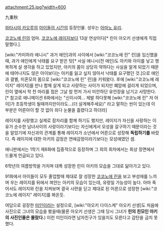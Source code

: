 attachment:25.jpg?width=600

九重秋

[[와타시야 카오루]]의 [[아이들의 시간]]의 등장인물. 성우는 [[아마노 유리]].

[[코코노에 린]]의 엄마. [[코코노에 레이지]]보다 13살 연상이다[* 린이 아오키 선생에게 직접 말했다.].

[wiki:"카미하라 에니시" 과거 애인]과의 사이에서 [wiki:"코코노에 린" 린]을 임신했을 때, 과거 애인에게 낙태를 요구 받은 탓[* 사실 에니시(전 애인)도 아키와 아이를 낳고 행복하게 살 생각을 하고 있었지만, 아키의 몸이 상당히 약하다는 사실을 알게 되었기 때문에 태어나지도 않은 아이보다는 아키를 잃고 싶지 않아서 낙태를 요구했던 것.]으로 애인과 결별, 미혼모의 몸으로 [wiki:"코코노에 린" 린]을 키워왔다. 후에 [wiki:"코코노에 레이지" 레이지]를 만나 함께 살게 되고 사랑하는 사이가 되지만 폐암에 걸리게 되었으며, 린이 옆에서 학 천 마리를 접은 그날 밤 먼저 가서 미안하단 유언장을 남기고 사망한다.[* 참고로 애니메이션 6화에서는 "신이시여... 제발 하다못해 [wiki:"코코노에 린" 저 아이]가 초등학생이 될때까지만이라도...(더 살게해주세요)" 라고 말하는 씬이 있는데 이 부분은 어른아이 할 것 없이 죄다 눈물을 흘렸다고 하더라]

레이지를 사랑했고 실제로 잠자리를 함께 하기도 했지만, 레이지가 자신을 사랑하는 이유가 순수한 남녀사이의 사랑이라기보다는 자신에게서 모성을 갈구하기 때문이라는 것을 알았기에 자신과의 관계를 통해 레이지가 소년에서 어른으로 성장해 '''독립하기를''' 바랐다. 즉 레이지에 대한 아키의 감정은 연애감정이라기보다는 모성애였던 셈.

애니판에서는 1학기 제6화에 집중적으로 등장하며 그 외의 회차에서는 회상 장면에서 드물게 언급되고 있다. 

6학년의 여름방학을 거치며 대폭 성장한 린이 아키의 모습을 그대로 닮아가고 있다.

91화에서 아이들이 모두 졸업할때 제대로 잘 성장한 [[코코노에 린]]을 보고 부성애를 느끼며 우는 레이지를 뒤에서 껴안는 아키의 모습이 있는데, 유령일 가능성이 높다. 아마 죽어서도 레이지와 린을 지켜보며 결국 시련을 딛고 제대로 된 어른으로 성장한 [wiki:"코코노에 레이지" 레이지]를 봐온듯. 

여담으로 굉장한 [[미인]]이라는 설정으로, [wiki:"아오키 다이스케" 아오키 선생]도 처음에 사진으로 그녀의 모습을 봤을때(물론 아오키 선생은 그때 당시 그녀가 '''린의 친모인 아키의 사진인줄은 몰랐다.''') 이런 미인이라면 남자친구가 있을지도 모른다고 감탄을 금치 못했다.
